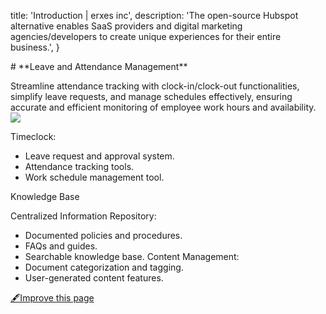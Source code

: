 
  title: 'Introduction | erxes inc',
  description:
    'The open-source Hubspot alternative enables SaaS providers and digital marketing agencies/developers to create unique experiences for their entire business.',
}

<HeroPattern />
# **Leave and Attendance Management**

Streamline attendance tracking with clock-in/clock-out functionalities, simplify leave requests, and manage schedules effectively, ensuring accurate and efficient monitoring of employee work hours and availability.
![](https://office.erxes.io/gateway/read-file?key=office-erxes-io/0.7040139864068051TimeClock(member).png)

Timeclock:
- Leave request and approval system.
- Attendance tracking tools.
- Work schedule management tool.

Knowledge Base

Centralized Information Repository:
- Documented policies and procedures.
- FAQs and guides.
- Searchable knowledge base.
Content Management:
- Document categorization and tagging.
- User-generated content features.




[🖋️Improve this page](https://github.com/erxes/erxes-docs/edit/main/src/app/requirement/employee/attendance/page.mdx)
